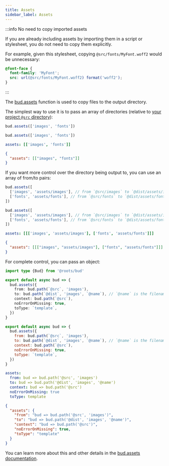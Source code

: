 ```yaml
---
title: Assets
sidebar_label: Assets
---
```



:::info No need to copy imported assets

If you are already including assets by importing them in a script or stylesheet, you do not need
to copy them explicitly.

For example, given this stylesheet, copying `@src/fonts/MyFont.woff2` would be unnecessary:

```css title=index.css
@font-face {
  font-family: 'MyFont';
  src: url(@src/fonts/MyFont.woff2) format('woff2');
}
```

:::

The [bud.assets](/reference/bud.assets) function is used to copy files to the output directory.

The simplest way to use it is to pass an array of directories (relative to [your project `@src` directory](/learn/config/paths)):

<Example title="bud.config">

  ```ts
  bud.assets(['images', 'fonts'])
  ```

  ```js
  bud.assets(['images', 'fonts'])
  ```

  ```yml
  assets: [['images', 'fonts']]
  ```

  ```json
  {
    "assets": [["images", "fonts"]]
  }
  ```

</Example>

If you want more control over the directory being output to, you can use an array of from/to pairs:

<Example title="bud.config">

  ```ts
  bud.assets([
    ['images', 'assets/images'], // from `@src/images` to `@dist/assets/images`
    ['fonts', 'assets/fonts'], // from `@src/fonts` to `@dist/assets/fonts`
  ])
  ```

  ```js
  bud.assets([
    ['images', 'assets/images'], // from `@src/images` to `@dist/assets/images`
    ['fonts', 'assets/fonts'], // from `@src/fonts` to `@dist/assets/fonts`
  ])
  ```

  ```yml
  assets: [[['images', 'assets/images'], ['fonts', 'assets/fonts']]]
  ```

  ```json
  {
    "assets": [[["images", "assets/images"], ["fonts", "assets/fonts"]]]
  }
  ```

</Example>

For complete control, you can pass an object:

<Example>

  ```ts title=bud.config.ts
  import type {Bud} from '@roots/bud'

  export default async bud => {
    bud.assets({
      from: bud.path(`@src`, 'images'),
      to: bud.path(`@dist`, 'images', `@name`), // `@name` is the filename (including hash if applicable)
      context: bud.path(`@src`),
      noErrorOnMissing: true,
      toType: `template`,
    })
  }
  ```

  ```js title=bud.config.js
  export default async bud => {
    bud.assets({
      from: bud.path(`@src`, 'images'),
      to: bud.path(`@dist`, 'images', `@name`), // `@name` is the filename (including hash if applicable)
      context: bud.path(`@src`),
      noErrorOnMissing: true,
      toType: `template`,
    })
  }
  ```

  ```yml title=bud.config.yml
  assets:
    from: bud => bud.path('@src', 'images')
    to: bud => bud.path('@dist', 'images', '@name')
    context: bud => bud.path('@src')
    noErrorOnMissing: true
    toType: template
  ```

  ```json title=bud.config.json
  {
    "assets": {
      "from": "bud => bud.path('@src', 'images')",
      "to": "bud => bud.path('@dist', 'images', '@name')",
      "context": "bud => bud.path('@src')",
      "noErrorOnMissing": true,
      "toType": "template"
    }
  }
  ```

</Example>

You can learn more about this and other details in the [bud.assets documentation](/reference/bud.assets).
